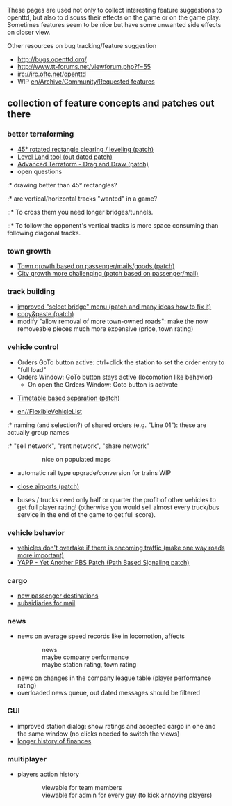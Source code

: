 These pages are used not only to collect interesting feature suggestions to openttd, but also to discuss their effects on the game or on the game play. Sometimes features seem to be nice but have some unwanted side effects on closer view.

Other resources on bug tracking/feature suggestion
* http://bugs.openttd.org/
* http://www.tt-forums.net/viewforum.php?f=55
* irc://irc.oftc.net/openttd
* WIP [[en/Archive/Community/Requested features]]


== collection of feature concepts and patches out there ==

=== better terraforming ===
* [http://www.tt-forums.net/viewtopic.php?f=33&t=19311 45° rotated rectangle clearing / leveling (patch)]
* [http://www.tt-forums.net/viewtopic.php?t=14264 Level Land tool (out dated patch)]
* [http://www.tt-forums.net/viewtopic.php?f=33&t=35627 Advanced Terraform - Drag and Draw (patch)]
* open questions
:* drawing better than 45° rectangles?
:* are vertical/horizontal tracks "wanted" in a game?
::* To cross them you need longer bridges/tunnels.
::* To follow the opponent's vertical tracks is more space consuming than following diagonal tracks.

=== town growth ===
* [http://www.tt-forums.net/viewtopic.php?f=33&t=37158 Town growth based on passenger/mails/goods (patch)]
* [http://www.tt-forums.net/viewtopic.php?f=33&t=21514 City growth more challenging (patch based on passenger/mail)]

=== track building ===
* [http://www.tt-forums.net/viewtopic.php?t=31765 improved "select bridge" menu (patch and many ideas how to fix it)]
* [http://www.tt-forums.net/viewtopic.php?f=33&t=25037 copy&paste (patch)]
* modify "allow removal of more town-owned roads": make the now removeable pieces much more expensive (price, town rating)

=== vehicle control ===
* Orders GoTo button active: ctrl+click the station to set the order entry to "full load" {{en/Flyspray|1194}}
* Orders Window: GoTo button stays active (locomotion like behavior)
** On open the Orders Window: Goto button is activate

* [http://www.tt-forums.net/viewtopic.php?f=33&t=33524 Timetable based separation (patch)]

* [[en//FlexibleVehicleList]]
:* naming (and selection?) of shared orders (e.g. "Line 01"): these are actually group names
:* "sell network", "rent network", "share network"
::: nice on populated maps

* automatic rail type upgrade/conversion for trains WIP {{en/Flyspray|1859}} 

* [http://www.tt-forums.net/viewtopic.php?t=33418 close airports (patch)]

* buses / trucks need only half or quarter the profit of other vehicles to get full player rating! (otherwise you would sell almost every truck/bus service in the end of the game to get full score).

=== vehicle behavior ===
* [http://www.tt-forums.net/viewtopic.php?p=684726#p684726 vehicles don't overtake if there is oncoming traffic (make one way roads more important)]
* [http://www.tt-forums.net/viewtopic.php?f=33&t=36107 YAPP - Yet Another PBS Patch (Path Based Signaling patch)]

=== cargo ===
* [http://www.tt-forums.net/viewtopic.php?f=33&t=33501 new passenger destinations]
* [http://bugs.openttd.org/task/954 subsidiaries for mail]

=== news ===

* news on average speed records like in locomotion, affects
::news
::maybe company performance
::maybe station rating, town rating

* news on changes in the company league table (player performance rating)
* overloaded news queue, out dated messages should be filtered

=== GUI ===

* improved station dialog: show ratings and accepted cargo in one and the same window (no clicks needed to switch the views)
* [http://www.tt-forums.net/viewtopic.php?t=21079 longer history of finances]

=== multiplayer ===
* players action history
::viewable for team members
::viewable for admin for every guy (to kick annoying players)